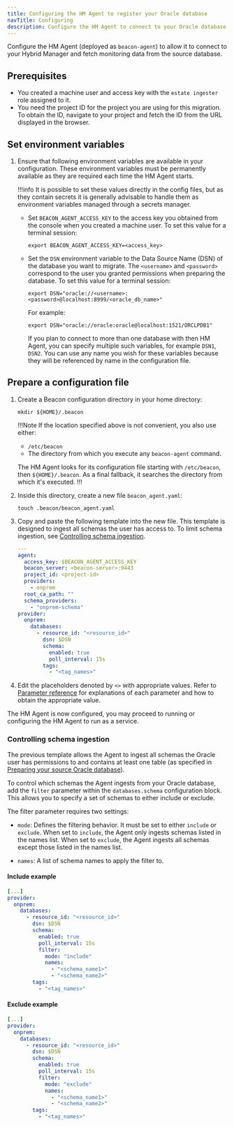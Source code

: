 ```yaml
---
title: Configuring the HM Agent to register your Oracle database
navTitle: Configuring 
description: Configure the HM Agent to connect to your Oracle database.
---
```


Configure the HM Agent (deployed as `beacon-agent`) to allow it to connect to your Hybrid Manager and fetch monitoring data from the source database.

## Prerequisites

-   You created a machine user and access key with the `estate ingester` role assigned to it. 
-   You need the project ID for the project you are using for this migration. To obtain the ID, navigate to your project and fetch the ID from the URL displayed in the browser.

## Set environment variables

1.  Ensure that following environment variables are available in your configuration.
    These environment variables must be permanently available as they are required each time the HM Agent starts.

    !!!info
       It is possible to set these values directly in the config files, but as they contain secrets it is generally advisable to handle them as environment variables managed through a secrets manager.

    - Set `BEACON_AGENT_ACCESS_KEY` to the access key you obtained from the console when you created a machine user. To set this value for a terminal session:

      ```shell
      export BEACON_AGENT_ACCESS_KEY=<access_key>
      ```

    - Set the `DSN` environment variable to the Data Source Name (DSN) of the database you want to migrate. The `<username>` and `<password>` correspond to the user you granted permissions when preparing the database. To set this value for a terminal session:

      ```shell
      export DSN="oracle://<username>:<password>@localhost:8999/<oracle_db_name>"
      ```

      For example: 

      ```shell
      export DSN="oracle://oracle:oracle@localhost:1521/ORCLPDB1"
      ```

      If you plan to connect to more than one database with then HM Agent, you can specify multiple such variables, for example `DSN1`, `DSN2`. 
      You can use any name you wish for these variables because they will be referenced by name in the configuration file.

## Prepare a configuration file

1.  Create a Beacon configuration directory in your home directory:

    ```shell
    mkdir ${HOME}/.beacon
    ```

    !!!Note
    If the location specified above is not convenient, you also use either:

    - `/etc/beacon`
    - The directory from which you execute any `beacon-agent` command. 
    
    The HM Agent looks for its configuration file starting with `/etc/beacon`, then `${HOME}/.beacon`. As a final fallback, it searches the directory from which it's executed.
    !!!

1.  Inside this directory, create a new file `beacon_agent.yaml`:

    ```shell
    touch .beacon/beacon_agent.yaml
    ```

1.  Copy and paste the following template into the new file. This template is designed to ingest all schemas the user has access to. To limit schema ingestion, see [Controlling schema ingestion](#controlling-schema-ingestion).

    ```yaml
    ---
    agent:
      access_key: $BEACON_AGENT_ACCESS_KEY
      beacon_server: <beacon-server>:9443
      project_id: <project-id>
      providers:
        - onprem
      root_ca_path: ""
      schema_providers:
        - "onprem-schema"
    provider:
      onprem:
        databases:
          - resource_id: "<resource_id>"
            dsn: $DSN
            schema:
              enabled: true
              poll_interval: 15s 
            tags:
              - "<tag_names>"
    ```

1.  Edit the placeholders denoted by `<>` with appropriate values.
    Refer to [Parameter reference](/edb-postgres-ai/latest/hybrid-manager/using_hybrid_manager/monitoring/mon_ext_dbs/mon_with_agent/configure_agent/#parameter-reference) for explanations of each parameter and how to obtain the appropriate value.

The HM Agent is now configured, you may proceed to running or configuring the HM Agent to run as a service.

### Controlling schema ingestion

The previous template allows the Agent to ingest all schemas the Oracle user has permissions to and contains at least one table (as specified in [Preparing your source Oracle database](/edb-postgres-ai/latest/hybrid-manager/using_hybrid_manager/migration/migration_guides/oracle_to_hm_managed/agent_preparing_oracle/)).

To control which schemas the Agent ingests from your Oracle database, add the `filter` parameter within the `databases.schema` configuration block. This allows you to specify a set of schemas to either include or exclude.

The filter parameter requires two settings:

- `mode`: Defines the filtering behavior. It must be set to either `include` or `exclude`. When set to `include`, the Agent only ingests schemas listed in the names list. When set to `exclude`, the Agent ingests all schemas except those listed in the names list.

- `names`: A list of schema names to apply the filter to.

#### Include example

```yaml
[...]
provider:
  onprem:
    databases:
      - resource_id: "<resource_id>"
        dsn: $DSN
        schema:
          enabled: true
          poll_interval: 15s 
          filter:
            mode: "include"
            names: 
              - "<schema_name1>"
              - "<schema_name2>"
        tags:
          - "<tag_names>"
```

#### Exclude example

```yaml
[...]
provider:
  onprem:
    databases:
      - resource_id: "<resource_id>"
        dsn: $DSN
        schema:
          enabled: true
          poll_interval: 15s 
          filter:
            mode: "exclude"
            names: 
              - "<schema_name1>"
              - "<schema_name2>"
        tags:
          - "<tag_names>"
```
